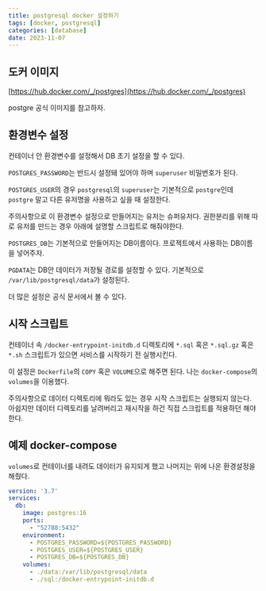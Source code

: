 ```yaml
---
title: postgresql docker 설정하기
tags: [docker, postgresql]
categories: [database]
date: 2023-11-07
---
```

## 도커 이미지
[https://hub.docker.com/_/postgres](https://hub.docker.com/_/postgres)

postgre 공식 이미지를 참고하자.

## 환경변수 설정
컨테이너 안 환경변수를 설정해서 DB 초기 설정을 할 수 있다.

`POSTGRES_PASSWORD`는 반드시 설정돼 있어야 하며 `superuser` 비밀번호가 된다.

`POSTGRES_USER`의 경우 `postgresql`의 `superuser`는 기본적으로 `postgre`인데 `postgre` 말고 다른 유저명을 사용하고 싶을 때 설정한다.

주의사항으로 이 환경변수 설정으로 만들어지는 유저는 슈퍼유저다. 권한분리를 위해 따로 유저를 만드는 경우 아래에 설명할 스크립트로 해줘야한다.

`POSTGRES_DB`는 기본적으로 만들어지는 DB이름이다. 프로젝트에서 사용하는 DB이름을 넣어주자.

`PGDATA`는 DB안 데이터가 저장될 경로를 설정할 수 있다. 기본적으로 `/var/lib/postgresql/data`가 설정된다.

더 많은 설정은 공식 문서에서 볼 수 있다.

## 시작 스크립트
컨테이너 속 `/docker-entrypoint-initdb.d` 디렉토리에 `*.sql` 혹은 `*.sql.gz` 혹은 `*.sh` 스크립트가 있으면 서비스를 시작하기 전 실행시킨다.

이 설정은 `Dockerfile`의 `COPY` 혹은 `VOLUME`으로 해주면 된다. 나는 `docker-compose`의 `volumes`을 이용했다.

주의사항으로 데이터 디렉토리에 뭐라도 있는 경우 시작 스크립트는 실행되지 않는다. 아쉽지만 데이터 디렉토리를 날려버리고 재시작을 하건 직접 스크립트를 적용하던 해야한다.

## 예제 docker-compose

`volumes`로 컨테이너를 내려도 데이터가 유지되게 했고 나머지는 위에 나온 환경설정을 해줬다.

```yml
version: '3.7'
services:
  db:
    image: postgres:16
    ports:
      - "52788:5432"
    environment:
      - POSTGRES_PASSWORD=${POSTGRES_PASSWORD}
      - POSTGRES_USER=${POSTGRES_USER}
      - POSTGRES_DB=${POSTGRES_DB}
    volumes:
      - ./data:/var/lib/postgresql/data
      - ./sql:/docker-entrypoint-initdb.d
```
